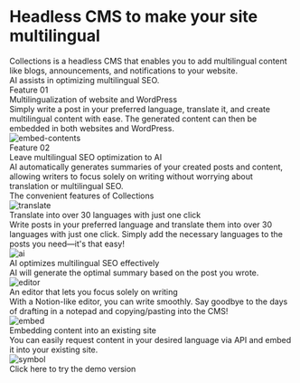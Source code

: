 
<div className="bg-black text-white py-2 flex justify-center items-start">
  <div className="w-full lg:w-[90rem] px-5 lg:px-8">
    <div className="mt-7 lg:mt-24 mb-12 lg:mb-16">
      <h1 className="text-5xl md:text-6xl font-bold leading-snug">
        Headless CMS to make your site multilingual
      </h1>
      <div className="mt-3 md:mt-10 text-xl leading-relaxed tracking-wider">
        Collections is a headless CMS that enables you to add multilingual content like blogs,
        announcements, and notifications to your website.
      </div>
      <div className="mt-2 text-xl leading-relaxed tracking-wider">
        AI assists in optimizing multilingual SEO.
      </div>
      <div className="mt-7 md:mt-14 flex justify-center md:block">
        <RegisterButton title="Try it for free" isWide={false} />
      </div>
    </div>
  </div>
</div>
<div className="py-2 flex justify-center items-start">
  <div className="w-full lg:w-[90rem] px-5 lg:px-8 pt-7 md:pt-16 pb-10 md:pb-20">
    <div>
      <div className="text-subtitle">Feature 01</div>
      <div className="text-heading-sp md:text-heading leading-narrow mt-2">
        Multilingualization of website and WordPress
      </div>
      <div className="text-md md:text-xl leading-relaxed mt-4">
        Simply write a post in your preferred language, translate it, and create multilingual
        content with ease. The generated content can then be embedded in both websites and
        WordPress.
      </div>
      <Image src={embedContents} alt="embed-contents" className="h-64 mx-auto mt-9" />
    </div>
    <div className="mt-12">
      <div className="text-subtitle">Feature 02</div>
      <div className="text-heading-sp md:text-heading leading-narrow mt-2">
        Leave multilingual SEO optimization to AI
      </div>
      <div className="text-md md:text-xl leading-relaxed mt-4">
        AI automatically generates summaries of your created posts and content, allowing writers to
        focus solely on writing without worrying about translation or multilingual SEO.
      </div>
    </div>
  </div>
</div>
<div className="py-2 flex justify-center items-start bg-feature w-full">
  <div className="w-full lg:w-[90rem] px-5 lg:px-8 pt-7 md:pt-16 pb-10 md:pb-20">
    <div className="text-heading-sp md:text-heading leading-narrow mt-2 text-feature">
      The convenient features of Collections
    </div>
    <div className="grid grid-cols-2 lg:grid-cols-4 gap-6 lg:gap-12 mt-6 md:mt-12">
      <div className="flex flex-col gap-5">
        <Image src={featureTranslate} alt="translate" className="h-36 mx-auto" />
        <div className="text-xl md:text-feature-subtitle text-feature">
          Translate into over 30 languages with just one click
        </div>
        <div className="leading-relaxed">
          Write posts in your preferred language and translate them into over 30 languages with just
          one click. Simply add the necessary languages to the posts you need—it's that easy!
        </div>
      </div>
      <div className="flex flex-col gap-5">
        <Image src={featureAi} alt="ai" className="h-36 mx-auto" />
        <div className="text-xl md:text-feature-subtitle text-feature">
          AI optimizes multilingual SEO effectively
        </div>
        <div className="leading-relaxed">
          AI will generate the optimal summary based on the post you wrote.
        </div>
      </div>
      <div className="flex flex-col gap-5">
        <Image src={featureEditor} alt="editor" className="h-36 mx-auto" />
        <div className="text-xl md:text-feature-subtitle text-feature">
          An editor that lets you focus solely on writing
        </div>
        <div className="leading-relaxed">
          With a Notion-like editor, you can write smoothly. Say goodbye to the days of drafting in
          a notepad and copying/pasting into the CMS!
        </div>
      </div>
      <div className="flex flex-col gap-5">
        <Image src={featureEmbed} alt="embed" className="h-36 mx-auto" />
        <div className="text-xl md:text-feature-subtitle text-feature">
          Embedding content into an existing site
        </div>
        <div className="leading-relaxed">
          You can easily request content in your desired language via API and embed it into your
          existing site.
        </div>
      </div>
    </div>
    <div className="flex flex-col justify-center items-center mt-16">
      <div>
        <RegisterButton title="Try it for free" isWide={true} />
      </div>
      <div className="mt-10">
        <Link
          href="https://app.collectionsdemo.live/admin"
          target="_blank"
          rel="noopener noreferrer"
          className="underline hover:no-underline underline-offset-4"
        >
          <div className="flex flex-row items-center gap-2">
            <Image src={symbol} alt="symbol" className="h-8 w-auto" />
            <div>Click here to try the demo version</div>
          </div>
        </Link>
      </div>
    </div>
  </div>
</div>
